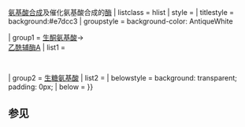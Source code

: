{{Navbox
| name  = 氨基酸代谢酶类
| title = [[代谢]]：{{le|蛋白质代谢|Protein metabolism}}{{·}} [[氨基酸合成]]及催化氨基酸合成的[[酶]]
| listclass = hlist
| style = 
| titlestyle = background:#e7dcc3
| groupstyle = background-color: AntiqueWhite

| group1 = [[生酮氨基酸]]→<br />[[乙酰辅酶A]]
| list1 = 
  {{Navbox subgroup
  | groupstyle = background-color: AntiqueWhite

  | group1 = [[赖氨酸|-{zh-cn:赖氨酸;zh-tw:離胺酸;}-]]→
  | list1 =
* {{link-en|酵母氨酸脱氢酶|Saccharopine dehydrogenase}}
* {{link-en|戊二酰辅酶A脱氢酶|Glutaryl-CoA dehydrogenase}}

  | group2 = [[亮氨酸|-{zh-hans:亮氨酸;zh-hant:白胺酸}-]]→
  | list2 =
* {{le|3-羟基丁酰辅酶A脱氢酶|3-Hydroxybutyryl-CoA dehydrogenase}}
* {{le|支链氨基转移酶|Branched-chain amino acid aminotransferase|支链-{zh-cn:氨基;zh-hk:氨基;zh-tw:胺基}-转移酶}}
* [[支链α-酮酸脱氢酶复合物]]
* {{le|烯酰辅酶A水合酶|Enoyl-CoA hydratase}}
* {{le|3-羟基-3-甲基戊二酸酰辅酶A裂合酶|3-Hydroxy-3-methylglutaryl-CoA lyase|HMG-CoA-{zh-cn:裂合酶;zh-hk:裂解酶;zh-tw:解離酶}-}}
* [[羟甲基戊二酸单酰辅酶A还原酶|HMG-CoA還原酶]]
* {{le|异戊酰辅酶A脱氢酶|Isovaleryl-CoA dehydrogenase}}
* {{le|4羥基苯基丙酮酸雙加氧酶|4-Hydroxyphenylpyruvate dioxygenase|α-酮异己酸双加氧酶}}
* {{le|亮氨酸 2,3-氨基变位酶|Leucine 2,3-aminomutase|-{zh-hans:亮氨酸;zh-hant:白胺酸}- 2,3--{zh-cn:氨基;zh-hk:氨基;zh-tw:胺基}-变位酶}}
* {{le|甲基巴豆酰辅酶A羧化酶|Methylcrotonyl-CoA carboxylase}}
* [[甲基戊烯二酰辅酶A水合酶]]

  | group3 = [[色氨酸|色-{zh-cn:氨酸; zh-tw:胺酸; zh-hk:氨酸}-]]→
  | list3 = 
* {{le|吲哚胺2,3-双加氧酶|Indoleamine 2,3-dioxygenase}}/{{le|色氨酸2,3-双加氧酶|Tryptophan 2,3-dioxygenase|色-{zh-cn:氨酸; zh-tw:胺酸; zh-hk:氨酸}-2,3-双加氧酶}}
* {{le|芳犬尿氨酸甲酰胺酶|Arylformamidase}}
* {{le|犬尿氨酸酶|Kynureninase|犬尿-{zh-cn:氨酸; zh-tw:胺酸; zh-hk:氨酸}-酶}}
* {{le|3-羟基氨基苯甲酸氧化酶|3-hydroxyanthranilate oxidase}}
* {{le|氨基羧基粘糠酸半醛脱羧酶|Aminocarboxymuconate-semialdehyde decarboxylase|-{zh-cn:氨基;zh-hk:氨基;zh-tw:胺基}-羧基粘糠酸半醛脱羧酶}}
* {{le|氨基粘糠酸半醛脱氢酶|Aminomuconate-semialdehyde dehydrogenase|-{zh-cn:氨基;zh-hk:氨基;zh-tw:胺基}-粘糠酸半醛脱氢酶}}

  | group4 = [[苯丙氨酸|苯丙-{zh-cn:氨酸; zh-tw:胺酸; zh-hk:氨酸}-]]→[[酪氨酸|酪-{zh-cn:氨酸; zh-tw:胺酸; zh-hk:氨酸}-]]→
  | list4 = （见下）
  }}

| group2 = [[生糖氨基酸]]
| list2 = {{Navbox subgroup
| groupstyle = background-color: AntiqueWhite

| group1 = 生糖氨基酸→<br />[[丙酮酸]]→<br />[[檸檬酸]]
| list1  = 
  {{Navbox subgroup
  | groupstyle = background-color: AntiqueWhite

  | group1 = [[甘氨酸|甘-{zh-cn:氨酸; zh-tw:胺酸; zh-hk:氨酸}-]]→<br />[[丝氨酸|丝-{zh-cn:氨酸; zh-tw:胺酸; zh-hk:氨酸}-]]→
  | list1 = 
* {{le|丝氨酸羟甲基转移酶|Serine hydroxymethyltransferase|丝-{zh-cn:氨酸; zh-tw:胺酸; zh-hk:氨酸}-羟甲基转移酶}}
* {{le|丝氨酸脱水酶|Serine dehydratase|丝-{zh-cn:氨酸; zh-tw:胺酸; zh-hk:氨酸}-脱水酶}}

* [[甘氨酸|甘-{zh-cn:氨酸; zh-tw:胺酸; zh-hk:氨酸}-]]→[[肌酸]]：{{le|胍基乙酸N-甲基转移酶|Guanidinoacetate N-methyltransferase}}
* [[肌酸激酶]]

  | group2 = [[丙氨酸|丙-{zh-cn:氨酸; zh-tw:胺酸; zh-hk:氨酸}-]]→
  | list2 = 
* [[丙氨酸转氨酶|丙-{zh-cn:氨酸; zh-tw:胺酸; zh-hk:氨酸}-转-{zh-cn:氨; zh-tw:胺; zh-hk:氨}-酶]]

  | group3 = [[半胱氨酸|半胱-{zh-cn:氨酸; zh-tw:胺酸; zh-hk:氨酸}-]]→
  | list3 = 
* {{le|D-半胱氨酸脱巯基酶|D-cysteine desulfhydrase|D-半胱-{zh-cn:氨酸; zh-tw:胺酸; zh-hk:氨酸}-脱巯基酶}}

  | group4 = [[蘇氨酸|-{zh-cn:苏氨酸; zh-tw:蘇胺酸; zh-hk:蘇氨酸}-]]→
  | list4 = 
* [[L-苏氨酸3-脱氢酶|L--{zh-cn:苏氨酸; zh-tw:蘇胺酸; zh-hk:蘇氨酸}-脱氢酶]]
  }}

| group3 = 生糖氨基酸→<br />[[谷氨酸|-{zh-cn:谷氨酸; zh-tw:穀胺酸; zh-hk:麩氨酸}-]]→<br />[[α-酮戊二酸]]
| list3 = 
  {{Navbox subgroup
  | groupstyle = background-color: AntiqueWhite


  | group5 = [[組氨酸|-{zh-cn:组氨酸;zh-hk:組氨酸;zh-tw:組胺酸;}-]]→
  | list5 =
* [[组氨酸解氨酶|-{zh-cn:组氨酸;zh-hk:組氨酸;zh-tw:組胺酸;}-解-{zh-cn:氨;zh-hk:氨;zh-tw:胺;}-酶]]
* [[尿刊酸水合酶]]
* {{le|胺亚甲基四氢叶酸环化脱氢酶|Formimidoyltransferase cyclodeaminase}}

  | group6 = [[脯氨酸|脯-{zh-cn:氨酸;zh-hk:氨酸;zh-tw:胺酸;}-]]→
  | list6 =
* {{le|脯氨酸氧化酶|Proline oxidase|脯-{zh-cn:氨酸;zh-hk:氨酸;zh-tw:胺酸;}-氧化酶}}
* {{le|吡咯啉-5-羧酸还原酶|Pyrroline-5-carboxylate reductase}}
* {{le|1-吡咯啉-5-羧酸脱氢酶|1-Pyrroline-5-carboxylate dehydrogenase}}/{{le|醛脱氢酶4A1|Aldehyde dehydrogenase 4 family, member A1}}
* {{le|吡咯啉-5-羧酸还原酶1|PYCR1}}

  | group7 = [[精氨酸|精-{zh-cn:氨酸;zh-hk:氨酸;zh-tw:胺酸;}-]]→
  | list7 =
* {{le|鸟氨酸转氨酶|Ornithine aminotransferase|鸟-{zh-cn:氨酸;zh-hk:氨酸;zh-tw:胺酸;}-转-{zh-cn:氨;zh-hk:氨;zh-tw:胺;}-酶}}
* {{le|鸟氨酸脱羧酶|Ornithine decarboxylase|鸟-{zh-cn:氨酸;zh-hk:氨酸;zh-tw:胺酸;}-脱羧酶}}
* {{le|鲱精胺酶|Agmatinase}}

  | group8 = →[[α-酮戊二酸|α-酮戊二酸盐]]→TCA
  | list8 =
* [[谷氨酸脱氢酶|-{zh-cn:谷氨酸; zh-tw:穀胺酸; zh-hk:麩氨酸}-脱氢酶]]

  | group9 = 其它
  | list9 =
* [[半胱氨酸|半胱-{zh-cn:氨酸; zh-tw:胺酸; zh-hk:氨酸}-]] + [[谷氨酸|-{zh-cn:谷氨酸; zh-tw:穀胺酸; zh-hk:麩氨酸}-盐]]→<br />[[谷胱甘肽|-{zh-cn:谷胱甘肽;zh-hk:穀胱甘肽;zh-tw:麩胱甘肽}-]]：{{le|谷氨酰半胱氨酸合成酶|Glutamate–cysteine ligase|γ--{zh-cn:谷氨酸; zh-tw:穀胺酸; zh-hk:麩氨酸}-半胱-{zh-cn:氨酸; zh-tw:胺酸; zh-hk:氨酸}-合成酶}}
* {{le|谷胱甘肽合成酶|Glutathione synthetase|-{zh-cn:谷胱甘肽;zh-hk:穀胱甘肽;zh-tw:麩胱甘肽}-合成酶}}
* [[γ-谷氨酰转肽酶|γ--{zh-cn:谷氨; zh-hk:穀氨; zh-tw:麩胺}-酰转肽酶]]

* [[谷氨酸|-{zh-cn:谷氨酸; zh-tw:穀胺酸; zh-hk:麩氨酸}-盐]]→[[谷氨醯胺|-{zh-hans:谷胺酰氨;zh-tw:麩醯胺酸;zh-hant:穀氨醯胺}-]]：[[谷氨酰胺合成酶|-{zh-hans:谷胺酰氨;zh-tw:麩醯胺酸;zh-hant:穀氨醯胺}-合成酶]]
* {{le|谷氨酰胺酶|Glutaminase|-{zh-hans:谷胺酰氨;zh-tw:麩醯胺酸;zh-hant:穀氨醯胺}-酶}}
}}

| group4 = 生糖氨基酸→<br />[[丙酰辅酶A]]→<br />[[琥珀酰辅酶A]]
| list4 = 
  {{Navbox subgroup
  | groupstyle = background-color: AntiqueWhite

  | group1 = [[缬氨酸|缬-{zh-cn:氨酸; zh-tw:胺酸; zh-hk:氨酸}-]]→
  | list1 =
* {{le|支链氨基转移酶|Branched-chain amino acid aminotransferase|支链-{zh-cn:氨基;zh-hk:氨基;zh-tw:胺基}-转移酶}}
* [[支链α-酮酸脱氢酶复合物]]
* {{le|烯酰辅酶A水合酶|Enoyl-CoA hydratase}}
* {{le|3-羟异丁酰-辅酶A水解酶|3-hydroxyisobutyryl-CoA hydrolase}}
* [[3-羟基异丁酸脱氢酶]]
* {{le|丙二酸甲酯-半醛脱氢酶 (乙酰化)|Methylmalonate-semialdehyde dehydrogenase (acylating)|半醛脱氢酶}}

  | group2 = [[异亮氨酸|-{zh-cn:异亮氨酸;zh-hk:異白氨酸;zh-tw:異白胺酸}-]]→
  | list2 =
* {{le|支链氨基转移酶|Branched-chain amino acid aminotransferase|支链-{zh-cn:氨基;zh-hk:氨基;zh-tw:胺基}-转移酶}}
* [[支链α-酮酸脱氢酶复合物]]
* {{le|3-羟基-2-甲基丁烷基-辅酶A脱氢酶|3-hydroxy-2-methylbutyryl-CoA dehydrogenase}}

  | group3 = [[甲硫氨酸|甲硫-{zh-cn:氨酸; zh-tw:胺酸; zh-hk:氨酸}-]]→
  | list3 =
* ''[[甲硫氨酸#高半胱氨酸的产生|高半胱-{zh-cn:氨酸; zh-tw:胺酸; zh-hk:氨酸}-的产生]]：'' [[甲硫氨酸腺苷转移酶|甲硫-{zh-cn:氨酸; zh-tw:胺酸; zh-hk:氨酸}-腺苷转移酶]]
* [[腺苷高半胱氨酸酶|腺苷高半胱-{zh-cn:氨酸; zh-tw:胺酸; zh-hk:氨酸}-酶]]

* ''[[甲硫氨酸#甲硫氨酸的再生|甲硫-{zh-cn:氨酸; zh-tw:胺酸; zh-hk:氨酸}-的再生]]：'' {{le|甲硫氨酸合成酶|Methionine synthase|甲硫-{zh-cn:氨酸; zh-tw:胺酸; zh-hk:氨酸}-合成酶}}/{{le|甲硫氨酸合成酶|Methionine synthase|高半胱-{zh-cn:氨酸; zh-tw:胺酸; zh-hk:氨酸}-甲基转移酶}}
* {{le|甜菜碱-高半胱氨酸-s-甲基转移酶|Betaine—homocysteine S-methyltransferase|甜菜碱高半胱氨酸甲基转移酶}}

* ''[[甲硫氨酸#到半胱氨酸的转化|到半胱-{zh-cn:氨酸; zh-tw:胺酸; zh-hk:氨酸}-的转化]]：'' {{le|胱硫醚-β-合成酶|Cystathionine beta synthase}}
* {{le|胱硫醚-γ-裂解酶|Cystathionine gamma-lyase}}

  | group4 = [[苏氨酸|苏-{zh-cn:氨酸; zh-tw:胺酸; zh-hk:氨酸}-]]→
  | list4 =
* {{le|苏氨酸醛缩酶|Threonine aldolase|苏-{zh-cn:氨酸; zh-tw:胺酸; zh-hk:氨酸}-醛缩酶}}

  | group5 = →[[琥珀酰辅酶A]]→TCA
  | list5 =
* [[丙酰辅酶A羧化酶]]
* [[甲基丙二酸单酰辅酶A差向异构酶]]
* [[甲基丙二酸单酰辅酶A变位酶]]
  }}

| group5 = 生糖氨基酸→[[富马酸]]
| list5 = 
  {{Navbox subgroup
  | groupstyle = background-color: AntiqueWhite

  | group13 = [[苯丙氨酸|苯丙-{zh-cn:氨酸; zh-tw:胺酸; zh-hk:氨酸}-]]→[[酪氨酸|酪-{zh-cn:氨酸; zh-tw:胺酸; zh-hk:氨酸}-]]→
  | list13 =
* [[苯丙氨酸羟化酶|苯丙-{zh-cn:氨酸; zh-tw:胺酸; zh-hk:氨酸}-羟化酶]]
* {{le|酪氨酸转氨酶|Tyrosine aminotransferase酪氨酸|酪-{zh-cn:氨酸转氨酶; zh-tw:胺酸轉胺酶; zh-hk:氨酸轉氨酶}-}}
* {{le|4-羟苯丙酮酸双加氧酶|4-Hydroxyphenylpyruvate dioxygenase}}
* {{le|尿黑酸-1,2-双加氧酶|Homogentisate 1,2-dioxygenase}}
* [[延胡索酰乙酰乙酸水解酶]]

* [[酪氨酸|酪-{zh-cn:氨酸; zh-tw:胺酸; zh-hk:氨酸}-]]→[[黑色素]]：[[酪氨酸酶|酪-{zh-cn:氨酸酶; zh-tw:胺酸酶; zh-hk:氨酸酶}-]]
  }}

| group6 = 生糖氨基酸→[[草酰乙酸|草酰乙酸盐]]
| list6 = 
  {{Navbox subgroup
  | groupstyle = background-color: AntiqueWhite
  | group14 = [[天冬酰胺|-{zh-cn:天冬酰胺;zh-hk:天冬酰胺;zh-tw:天門冬醯胺}-]]→[[天冬氨酸|-{zh-cn:天冬氨酸;zh-hk:天冬氨酸;zh-tw:天門冬胺酸}-]]→
  | list14 =
* [[门冬酰胺酶]]/{{le|天门冬酰胺合成酶|Asparagine synthetase}}
* [[天冬氨酸氨基转移酶|-{zh-cn:天冬氨酸氨基;zh-hk:天冬氨酸氨基;zh-tw:天門冬胺酸胺基}-转移酶]]
  }}
}}
| belowstyle = background: transparent; padding: 0px;
| below = {{Metabolic navs}}
}}<noinclude>
{{collapsible option}}

==参见==
{{tl|脂代谢酶类}}

[[Category:氨基酸代谢途径模板|{{PAGENAME}}]]
</noinclude>